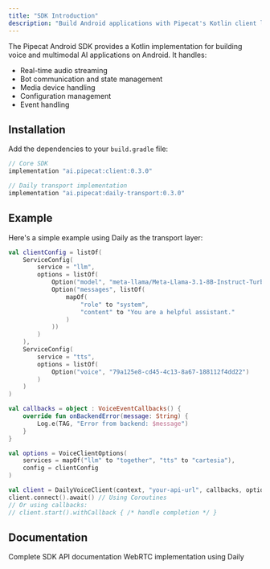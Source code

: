 ```yaml
---
title: "SDK Introduction"
description: "Build Android applications with Pipecat's Kotlin client library"
---
```


The Pipecat Android SDK provides a Kotlin implementation for building voice and multimodal AI applications on Android. It handles:

- Real-time audio streaming
- Bot communication and state management
- Media device handling
- Configuration management
- Event handling

## Installation

Add the dependencies to your `build.gradle` file:

```gradle
// Core SDK
implementation "ai.pipecat:client:0.3.0"

// Daily transport implementation
implementation "ai.pipecat:daily-transport:0.3.0"
```

## Example

Here's a simple example using Daily as the transport layer:

```kotlin
val clientConfig = listOf(
    ServiceConfig(
        service = "llm",
        options = listOf(
            Option("model", "meta-llama/Meta-Llama-3.1-8B-Instruct-Turbo"),
            Option("messages", listOf(
                mapOf(
                    "role" to "system",
                    "content" to "You are a helpful assistant."
                )
            ))
        )
    ),
    ServiceConfig(
        service = "tts",
        options = listOf(
            Option("voice", "79a125e8-cd45-4c13-8a67-188112f4dd22")
        )
    )
)

val callbacks = object : VoiceEventCallbacks() {
    override fun onBackendError(message: String) {
        Log.e(TAG, "Error from backend: $message")
    }
}

val options = VoiceClientOptions(
    services = mapOf("llm" to "together", "tts" to "cartesia"),
    config = clientConfig
)

val client = DailyVoiceClient(context, "your-api-url", callbacks, options)
client.connect().await() // Using Coroutines
// Or using callbacks:
// client.start().withCallback { /* handle completion */ }
```

## Documentation

<CardGroup cols={2}>
  <Card
    title="API Reference"
    icon="book"
    href="https://docs-android.rtvi.ai/rtvi-client-android/index.html"
  >
    Complete SDK API documentation
  </Card>

  <Card title="Daily Transport" icon="network-wired" href="./transports/daily">
    WebRTC implementation using Daily
  </Card>
</CardGroup>

